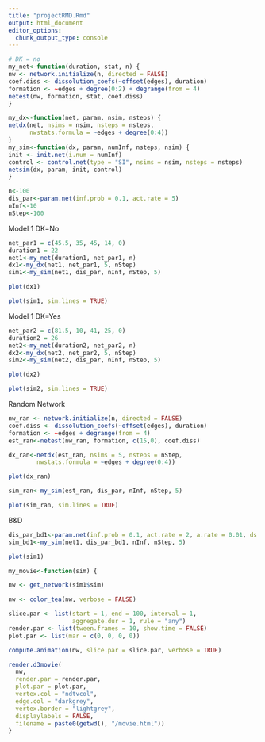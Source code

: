 ---
title: "projectRMD.Rmd"
output: html_document
editor_options: 
  chunk_output_type: console
---

```{r setup, include=FALSE}
# DK = no
my_net<-function(duration, stat, n) {
nw <- network.initialize(n, directed = FALSE)
coef.diss <- dissolution_coefs(~offset(edges), duration)
formation <- ~edges + degree(0:2) + degrange(from = 4)
netest(nw, formation, stat, coef.diss)
}

my_dx<-function(net, param, nsim, nsteps) {
netdx(net, nsims = nsim, nsteps = nsteps,
      nwstats.formula = ~edges + degree(0:4))
}
my_sim<-function(dx, param, numInf, nsteps, nsim) {
init <- init.net(i.num = numInf)
control <- control.net(type = "SI", nsims = nsim, nsteps = nsteps)
netsim(dx, param, init, control)
}
```

```{r}
n<-100
dis_par<-param.net(inf.prob = 0.1, act.rate = 5)
nInf<-10
nStep<-100
```

Model 1 DK=No
```{r, message=F, warning=F}
net_par1 = c(45.5, 35, 45, 14, 0)
duration1 = 22
net1<-my_net(duration1, net_par1, n)
dx1<-my_dx(net1, net_par1, 5, nStep)
sim1<-my_sim(net1, dis_par, nInf, nStep, 5)
```

```{r}
plot(dx1)
```

```{r}
plot(sim1, sim.lines = TRUE)
```
Model 1 DK=Yes
```{r, message=F, warning=F}
net_par2 = c(81.5, 10, 41, 25, 0)
duration2 = 26
net2<-my_net(duration2, net_par2, n)
dx2<-my_dx(net2, net_par2, 5, nStep)
sim2<-my_sim(net2, dis_par, nInf, nStep, 5)
```

```{r}
plot(dx2)
```

```{r}
plot(sim2, sim.lines = TRUE)
```
Random Network
```{r}
nw_ran <- network.initialize(n, directed = FALSE)
coef.diss <- dissolution_coefs(~offset(edges), duration)
formation <- ~edges + degrange(from = 4)
est_ran<-netest(nw_ran, formation, c(15,0), coef.diss)

dx_ran<-netdx(est_ran, nsims = 5, nsteps = nStep,
        nwstats.formula = ~edges + degree(0:4))
```

```{r}
plot(dx_ran)
```

```{r}
sim_ran<-my_sim(est_ran, dis_par, nInf, nStep, 5)
```

```{r}
plot(sim_ran, sim.lines = TRUE)
```

B&D
```{r}
dis_par_bd1<-param.net(inf.prob = 0.1, act.rate = 2, a.rate = 0.01, ds.rate = 0.01, di.rate = 0.05)
sim_bd1<-my_sim(net1, dis_par_bd1, nInf, nStep, 5)
```

```{r}
plot(sim1)
```

```{r}
my_movie<-function(sim) {

nw <- get_network(sim1$sim)

nw <- color_tea(nw, verbose = FALSE)

slice.par <- list(start = 1, end = 100, interval = 1,
                  aggregate.dur = 1, rule = "any")
render.par <- list(tween.frames = 10, show.time = FALSE)
plot.par <- list(mar = c(0, 0, 0, 0))

compute.animation(nw, slice.par = slice.par, verbose = TRUE)

render.d3movie(
  nw,
  render.par = render.par,
  plot.par = plot.par,
  vertex.col = "ndtvcol",
  edge.col = "darkgrey",
  vertex.border = "lightgrey",
  displaylabels = FALSE,
  filename = paste0(getwd(), "/movie.html"))
}
```


